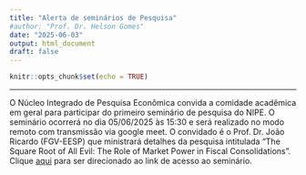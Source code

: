 ```yaml
---
title: "Alerta de seminários de Pesquisa"
#author: "Prof. Dr. Helson Gomes"
date: "2025-06-03"
output: html_document
draft: false
---
```


```r
knitr::opts_chunk$set(echo = TRUE)
```
<hr>

O Núcleo Integrado de Pesquisa Econômica convida a comidade acadêmica em geral para participar do primeiro seminário de pesquisa do NIPE. O seminário ocorrerá no dia 05/06/2025 às 15:30 e será realizado no modo remoto com transmissão via google meet. O convidado é o Prof. Dr. João Ricardo (FGV-EESP) que ministrará detalhes da pesquisa intitulada "The Square Root of All Evil: The Role of Market Power in Fiscal Consolidations". Clique [aqui](https://meet.google.com/ipn-scog-sah) para ser direcionado ao link de acesso ao seminário.

</hr>